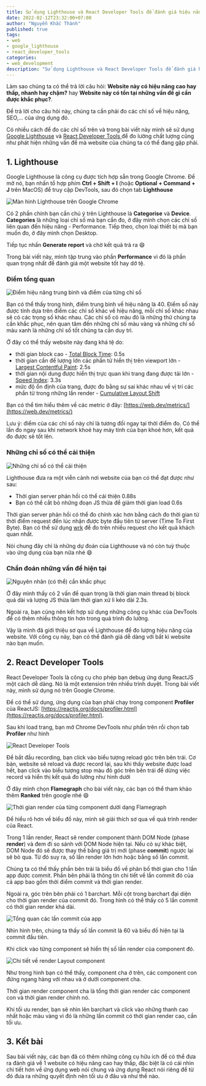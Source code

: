 ```yaml
---
title: Sử dụng Lighthouse và React Developer Tools để đánh giá hiệu năng web
date: 2022-02-12T23:32:00+07:00
author: "Nguyễn Khắc Thành"
published: true
tags:
- web
- google_lighthouse
- react_developer_tools
categories:
- web_development
description: "Sử dụng Lighthouse và React Developer Tools để đánh giá hiệu năng web"
---
```


Làm sao chúng ta có thể trả lời câu hỏi: **Website này có hiệu năng cao hay thấp, nhanh hay chậm?** hay **Website này có tồn tại những vấn đề gì cần được khắc phục?**.

Để trả lời cho câu hỏi này, chúng ta cần phải đo các chỉ số về hiệu năng, SEO,... của ứng dụng đó.

Có nhiều cách để đo các chỉ số trên và trong bài viết này mình sẽ sử dụng [Google Lighthouse](https://developers.google.com/web/tools/lighthouse/) và [React Developer Tools
](https://chrome.google.com/webstore/detail/react-developer-tools/fmkadmapgofadopljbjfkapdkoienihi) để đo lường chất lượng cũng như phát hiện những vấn đề mà website của chúng ta có thể đang gặp phải.


## 1. Lighthouse

Google Lighthouse là công cụ được tích hợp sẵn trong Google Chrome. Để mở nó, bạn nhấn tổ hợp phím **Ctrl + Shift + I** (hoặc **Optional + Command + J** trên MacOS) để truy cập DevTools, sau đó chọn tab **Lighthouse**

<Image
    src="/static/lighthouse-1.png"
    title="Màn hình Lighthouse trên Google Chrome"
/>

Có 2 phần chính bạn cần chú ý trên Lighthouse là **Categorise** và **Device**. **Categories** là những loại chỉ số mà bạn cần đo, ở đây mình chọn các chỉ số liên quan đến hiệu năng - Performance. Tiếp theo, chọn loại thiết bị mà bạn muốn đo, ở đây mình chọn Desktop.

Tiếp tục nhấn **Generate report** và chờ kết quả trả ra :smile:

Trong bài viết này, mình tập trung vào phần **Performance** vì đó là phần quan trọng nhất để đánh giá một website tốt hay dở tệ.

### Điểm tổng quan

<Image
    src="/static/lighthouse-2.png"
    title="Điểm hiệu năng trung bình và điểm của từng chỉ số"
/>

Bạn có thể thấy trong hình, điểm trung bình về hiệu năng là 40. Điểm số này được tính dựa trên điểm các chỉ số khác về hiệu năng, mỗi chỉ số khác nhau sẽ có các trọng số khác nhau. Các chỉ số có màu đỏ là những thứ chúng ta cần khắc phục, nên quan tâm đến những chỉ số màu vàng và những chỉ số màu xanh là những chỉ số tốt chúng ta cần duy trì.

Ở đây có thể thấy website này đang khá tệ do:
- thời gian block cao - [Total Block Time](https://web.dev/tbt/): 0.5s
- thời gian cần để lượng lớn các phần tử hiển thị trên viewport lớn - [Largest Contentful Paint](https://web.dev/lcp/): 2.5s
- thời gian nội dung được hiển thị trực quan khi trang đang được tải lớn - [Speed Index](https://web.dev/speed-index/): 3.3s
- mức độ ổn định của trang, được đo bằng sự sai khác nhau về vị trí các phần tử trong những lần render - [Cumulative Layout Shift](https://web.dev/cls/)

Bạn có thể tìm hiểu thêm về các metric ở đây: [https://web.dev/metrics/](https://web.dev/metrics/)

Lưu ý: điểm của các chỉ số này chỉ là tương đối ngay tại thời điểm đo. Có thể lần đo ngay sau khi network khoẻ hay máy tính của bạn khoẻ hơn, kết quả đo được sẽ tốt lên.

### Những chỉ số có thể cải thiện

<Image
    src="/static/lighthouse-3.png"
    title="Những chỉ số có thể cải thiện"
/>

Lighthouse đưa ra một viễn cảnh nơi website của bạn có thể đạt được như sau:
- Thời gian server phản hồi có thể cải thiện 0.88s
- Bạn có thể cắt bỏ những đoạn JS thừa để giảm thời gian load 0.6s

Thời gian server phản hồi có thể đo chính xác hơn bằng cách đo thời gian từ thời điểm request đến lúc nhận được byte đầu tiên từ server (Time To First Byte). Bạn có thể sử dụng [wrk](https://github.com/magiskboy/wrk) để đo trên nhiều request cho kết quả khách quan nhất.

Nói chung đây chỉ là những dự đoán của Lighthouse và nó còn tuỳ thuộc vào ứng dụng của bạn nữa nhé :smile:

### Chẩn đoán những vấn đề hiện tại

<Image
    src="/static/lighthouse-4.png"
    title="Nguyên nhân (có thể) cần khắc phục"
/>

Ở đây mình thấy có 2 vấn đề quan trọng là thời gian main thread bị block quá dài và lượng JS thừa làm thời gian xử li kéo dài 2.3s.

Ngoài ra, bạn cũng nên kết hợp sử dụng những công cụ khác của DevTools để có thêm nhiều thông tin hơn trong quá trình đo lường.

Vậy là mình đã giới thiệu sơ qua về Lighthouse để đo lượng hiệu năng của website. Với công cụ này, bạn có thể đánh giá dễ dàng với bất kì website nào bạn muốn.

## 2. React Developer Tools

React Developer Tools là công cụ cho phép bạn debug ứng dụng ReactJS một cách dễ dàng. Nó là một extension trên nhiều trình duyệt. Trong bài viết này, mình sử dụng nó trên Google Chrome.

Để có thể sử dụng, ứng dụng của bạn phải chạy trong component **Profiler** của ReactJS: [https://reactjs.org/docs/profiler.html](https://reactjs.org/docs/profiler.html).

Sau khi load trang, bạn mở Chrome DevTools như phần trên rồi chọn tab **Profiler** như hình

<Image
    src="/static/react-developer-tools-1.png"
    title="React Developer Tools"
/>

Để bắt đầu recording, bạn click vào biểu tượng reload góc trên bên trái. Cơ bản, website sẽ reload và được record lại, sau khi thấy website được load hết, bạn click vào biểu tượng stop màu đỏ góc trên bên trái để dừng việc record và hiển thị kết quả đo lường như hình dưới

Ở đây mình chọn **Flamegraph** cho bài viết này, các bạn có thể tham khảo thêm **Ranked** trên google nhé :smile:

<Image
    src="/static/react-developer-tools-2.png"
    title="Thời gian render của từng component dưới dạng Flamegraph"
/>

Để hiểu rõ hơn về biểu đồ này, mình sẽ giải thích sơ qua về quá trình render của React.

Trong 1 lần render, React sẽ render component thành DOM Node (phase **render**) và đem đi so sánh với DOM Node hiện tại. Nếu có sự khác biệt, DOM Node đó sẽ được thay thế bằng giá trị mới (phase **commit**) ngược lại sẽ bỏ qua. Từ đó suy ra, số lần render lớn hơn hoặc bằng số lần commit.

Chúng ta có thể thấy phần bên trái là biểu đồ về phân bố thời gian cho 1 lần app được commit.
Phần bên phải là thông tin chi tiết về lần commit đó của cả app bao gồm thời điểm commit và thời gian render.

Ngoài ra, góc trên bên phải có 1 barchart. Mỗi cột trong barchart đại diện cho thời gian render của commit đó. Trong hình có thể thấy có 5 lần commit có thời gian render khá dài.

<Image
    src="/static/react-developer-tools-4.png"
    title="Tổng quan các lần commit của app"
/>

Nhìn hình trên, chúng ta thấy số lần commit là 60 và biểu đồ hiện tại là commit đầu tiên.

Khi click vào từng component sẽ hiển thị số lần render của component đó.

<Image
    src="/static/react-developer-tools-3.png"
    title="Chi tiết về render Layout component"
/>

Như trong hình bạn có thể thấy, component cha ở trên, các component con đứng ngang hàng với nhau và ở dưới component cha.

Thời gian render component cha là tổng thời gian render các component con và thời gian render chính nó.

Khi tối ưu render, bạn sẽ nhìn lên barchart và click vào những thanh cao nhất hoặc màu vàng vì đó là những lần commit có thời gian render cao, cần tối ưu.

## 3. Kết bài 

Sau bài viết này, các bạn đã có thêm những công cụ hữu ích để có thể đưa ra đánh giá về 1 website có hiệu năng cao hay thấp, đặc biệt là có cái nhìn chi tiết hơn về ứng dụng web nói chung và ứng dụng React nói riêng để từ đó đưa ra những quyết định nên tối ưu ở đâu và như thế nào.